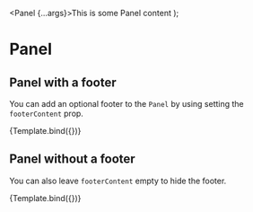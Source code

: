 

<Meta title="Components/Panel/Footer" component={Panel} />

  <Panel {...args}>This is some Panel content</Panel>
);

# Panel

## Panel with a footer

You can add an optional footer to the `Panel` by using setting the `footerContent` prop.

<Canvas>
  <Story
    name="Panel With Footer"
    args={{
      headerContent: 'Panel header',
      footerContent: 'Panel with footer',
    }}
  >
    {Template.bind({})}
  </Story>
</Canvas>

## Panel without a footer

You can also leave `footerContent` empty to hide the footer.

<Canvas>
  <Story name="Panel Without Footer" args={{ headerContent: 'Panel header' }}>
    {Template.bind({})}
  </Story>
</Canvas>
